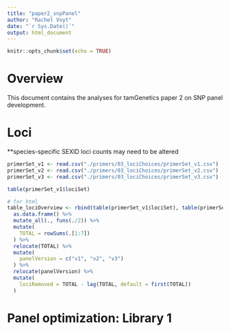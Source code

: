 ```yaml
---
title: "paper2_snpPanel"
author: "Rachel Voyt"
date: "`r Sys.Date()`"
output: html_document
---
```


```r
knitr::opts_chunk$set(echo = TRUE)
```

# Overview

This document contains the analyses for tamGenetics paper 2 on SNP panel development.

# Loci

**species-specific SEXID loci counts may need to be altered

```r
primerSet_v1 <- read.csv("./primers/03_lociChoices/primerSet_v1.csv")
primerSet_v2 <- read.csv("./primers/03_lociChoices/primerSet_v2.csv")
primerSet_v3 <- read.csv("./primers/03_lociChoices/primerSet_v3.csv")

table(primerSet_v1$lociSet)
```

```r
# for html
table_lociOverview <- rbind(table(primerSet_v1$lociSet), table(primerSet_v2$lociSet), table(primerSet_v3$lociSet)) %>%
  as.data.frame() %>%
  mutate_all(., funs(./2)) %>%
  mutate(
    TOTAL = rowSums(.[1:7])
  ) %>%
  relocate(TOTAL) %>%
  mutate(
    panelVersion = c("v1", "v2", "v3")
  ) %>%
  relocate(panelVersion) %>%
  mutate(
    lociRemoved = TOTAL - lag(TOTAL, default = first(TOTAL))
  )
```

# Panel optimization: Library 1

```r

```

